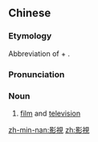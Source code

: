 {{also|影视}}
==Chinese==
{{zh-forms|s=影视}}

===Etymology===
Abbreviation of {{zh-l|電影}} + {{zh-l|電視}}.

===Pronunciation===
{{zh-pron
|m=yǐngshì
|cat=n
}}

===Noun===
{{zh-noun}}

# [[film]] and [[television]]

[[zh-min-nan:影視]]
[[zh:影視]]